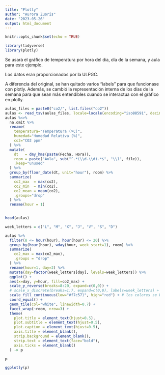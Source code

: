 ```yaml
---
title: "Plotly"
author: "Aurora Zuoris"
date: "2023-05-26"
output: html_document
---
```


```r
knitr::opts_chunk$set(echo = TRUE)
```

```r
library(tidyverse)
library(plotly)
```

Se usará el gráfico de temperatura por hora del día, día de la semana, y aula
para este ejemplo.

Los datos eran proporcionados por la ULPGC.

A diferencia del original, se han quitado varios "labels" para que funcionase
con plotly. Además, se cambió la representación interna de los días de la semana
para que sean más entendibles cuando se interactua con el gráfico en plotly.

```r
aulas_files = paste0("co2/", list.files("co2"))
aulas <- read_tsv(aulas_files, locale=locale(encoding="iso88591", decimal_mark=","), show_col_types=FALSE, id = "file")
aulas %<>%
  na.omit %>%
  rename(
    temperatura="Temperatura (ºC)",
    humedad="Humedad Relativa (%)",
    co2="CO2 ppm"
  ) %>%
  mutate(
    dt   = dmy_hms(paste(Fecha, Hora)),
    room = paste("Aula", sub("^.*(\\d-\\d).*$", "\\1", file)),
    .keep="unused"
  ) %>%
  group_by(floor_date(dt, unit="hour"), room) %>%
  summarize(
    co2_max  = max(co2),
    co2_min  = min(co2),
    co2_mean = mean(co2),
    .groups="drop"
  ) %>%
  rename(hour = 1)
  

head(aulas)
```

```r
week_letters = c("L", "M", "X", "J", "V", "S", "D")

aulas %>%
  filter(8 <= hour(hour), hour(hour) <= 20) %>%
  group_by(hour(hour), wday(hour, week_start=1), room) %>%
  summarize(
    co2_max = max(co2_max),
    .groups = "drop"
  ) %>%
  rename(hour=1, day=2) %>%
  mutate(day=factor(week_letters[day], levels=week_letters)) %>%
  ggplot() +
  aes(x=day, y=hour, fill=co2_max) +
  scale_y_reverse(breaks=8:20, expand=c(0,0)) +
  # scale_x_discrete(breaks=1:7, expand=c(0,0), labels=week_letters) +
  scale_fill_continuous(low="#f7c571", high="red") + # los colores se han extraido del PDF que se intenta emitir.
  coord_equal() +
  geom_tile(col="white", linewidth=0.7) +
  facet_wrap(~room, nrow=3) +
  theme(
    plot.title = element_text(hjust=0.5),
    plot.subtitle = element_text(hjust=0.5),
    plot.caption = element_text(hjust=0.5),
    axis.title = element_blank(),
    strip.background = element_blank(),
    strip.text = element_text(face="bold"),
    axis.ticks = element_blank()
  ) -> p

p
```


```r
ggplotly(p)
```